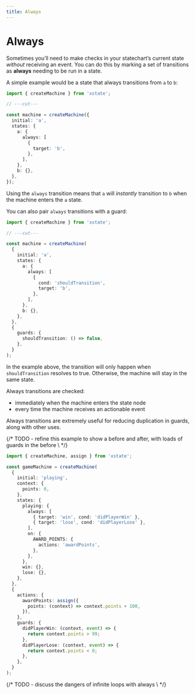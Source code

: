 ```yaml
---
title: Always
---
```


# Always

<!-- deps: ["transitions-and-events", "guards", "self-transitions"] -->

Sometimes you’ll need to make checks in your statechart’s current state _without_ receiving an event. You can do this by marking a set of transitions as **always** needing to be run in a state.

A simple example would be a state that always transitions from `a` to `b`:

```ts twoslash
import { createMachine } from 'xstate';

// ---cut---

const machine = createMachine({
  initial: 'a',
  states: {
    a: {
      always: [
        {
          target: 'b',
        },
      ],
    },
    b: {},
  },
});
```

Using the `always` transition means that `a` will _instantly_ transition to `b` when the machine enters the `a` state.

You can also pair `always` transitions with a guard:

```ts twoslash {7-12}
import { createMachine } from 'xstate';

// ---cut---

const machine = createMachine(
  {
    initial: 'a',
    states: {
      a: {
        always: [
          {
            cond: 'shouldTransition',
            target: 'b',
          },
        ],
      },
      b: {},
    },
  },
  {
    guards: {
      shouldTransition: () => false,
    },
  }
);
```

In the example above, the transition will only happen when `shouldTransition` resolves to true. Otherwise, the machine will stay in the same state.

Always transitions are checked:

- immediately when the machine enters the state node
- every time the machine receives an actionable event

Always transitions are extremely useful for reducing duplication in guards, along with other uses.

{/* TODO - refine this example to show a before and after, with loads of guards in the before \ */}

```ts twoslash {11-14}
import { createMachine, assign } from 'xstate';

const gameMachine = createMachine(
  {
    initial: 'playing',
    context: {
      points: 0,
    },
    states: {
      playing: {
        always: [
          { target: 'win', cond: 'didPlayerWin' },
          { target: 'lose', cond: 'didPlayerLose' },
        ],
        on: {
          AWARD_POINTS: {
            actions: 'awardPoints',
          },
        },
      },
      win: {},
      lose: {},
    },
  },
  {
    actions: {
      awardPoints: assign({
        points: (context) => context.points + 100,
      }),
    },
    guards: {
      didPlayerWin: (context, event) => {
        return context.points > 99;
      },
      didPlayerLose: (context, event) => {
        return context.points < 0;
      },
    },
  }
);
```

{/* TODO - discuss the dangers of infinite loops with always \ */}

